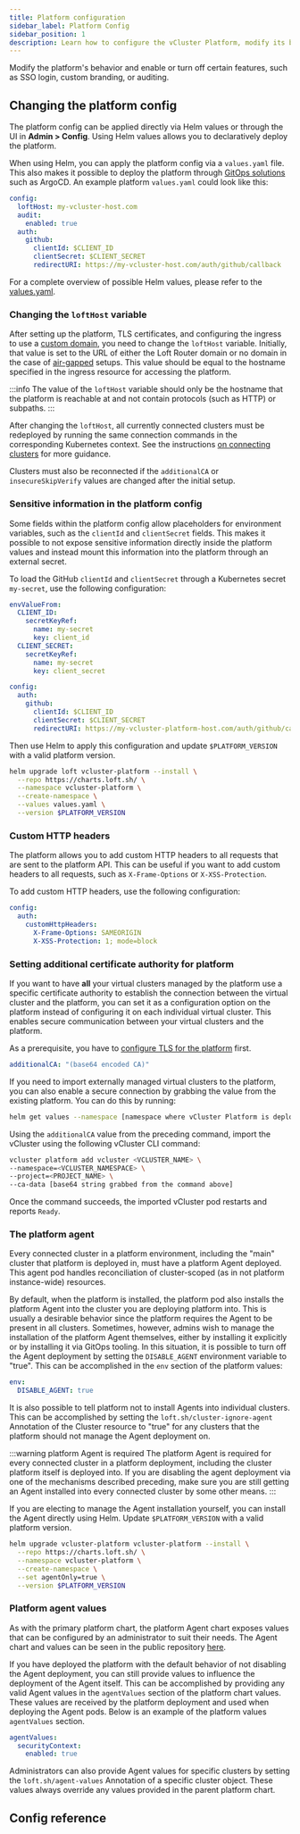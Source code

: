 ```yaml
---
title: Platform configuration
sidebar_label: Platform Config
sidebar_position: 1
description: Learn how to configure the vCluster Platform, modify its behavior, and enable or disable features such as SSO login, custom branding, and auditing.
---
```



Modify the platform's behavior and enable or turn off certain features, such as SSO login, custom branding, or auditing.

## Changing the platform config

The platform config can be applied directly via Helm values or through the UI in **Admin > Config**. Using Helm values allows you to declaratively deploy the platform.

When using Helm, you can apply the platform config via a
`values.yaml` file. This
also makes it possible to deploy the platform through [GitOps
solutions](../install/gitops) such as ArgoCD. An example platform `values.yaml` could look like this:

```yaml title="Example vCluster Platform configuration"
config:
  loftHost: my-vcluster-host.com
  audit:
    enabled: true
  auth:
    github:
      clientId: $CLIENT_ID
      clientSecret: $CLIENT_SECRET
      redirectURI: https://my-vcluster-host.com/auth/github/callback
```

For a complete overview of possible Helm values, please refer to the [values.yaml](https://github.com/loft-sh/loft/blob/master/chart/values.yaml).

### Changing the `loftHost` variable

After setting up the platform, TLS certificates, and configuring the ingress to
use a [custom domain](./domain.mdx), you need to change the `loftHost` variable.
Initially, that value is set to the URL of either the Loft Router domain or no
domain in the case of [air-gapped](../install/advanced/air-gapped.mdx) setups. This value should be equal to the hostname specified in the ingress resource for accessing the platform.

:::info
The value of the `loftHost` variable should only be the hostname that the platform is reachable at and not contain protocols (such as HTTP) or subpaths.
:::

After changing the `loftHost`, all currently connected clusters must be redeployed by running the same connection commands in the corresponding Kubernetes context. See the instructions [on connecting clusters](../administer/clusters/connect-cluster.mdx) for more guidance.

Clusters must also be reconnected if the `additionalCA` or `insecureSkipVerify` values are changed after the initial setup.

### Sensitive information in the platform config

Some fields within the platform config allow placeholders for environment variables, such as the `clientId` and `clientSecret` fields. This makes it possible to not expose sensitive information directly inside the platform values and instead mount this information into the platform through an external secret.

To load the GitHub `clientId` and `clientSecret` through a Kubernetes secret `my-secret`, use the following configuration:

```yaml title="Configuration with sensitive information"
envValueFrom:
  CLIENT_ID:
    secretKeyRef:
      name: my-secret
      key: client_id
  CLIENT_SECRET:
    secretKeyRef:
      name: my-secret
      key: client_secret

config:
  auth:
    github:
      clientId: $CLIENT_ID
      clientSecret: $CLIENT_SECRET
      redirectURI: https://my-vcluster-platform-host.com/auth/github/callback
```

Then use Helm to apply this configuration and update `$PLATFORM_VERSION` with a valid platform version.

```bash title="Apply configuration using Helm"
helm upgrade loft vcluster-platform --install \
  --repo https://charts.loft.sh/ \
  --namespace vcluster-platform \
  --create-namespace \
  --values values.yaml \
  --version $PLATFORM_VERSION
```

<!-- vale off -->
### Custom HTTP headers
<!-- vale on -->
The platform allows you to add custom HTTP headers to all requests that are sent to the platform API. This can be useful if you want to add custom headers to all requests, such as `X-Frame-Options` or `X-XSS-Protection`.

To add custom HTTP headers, use the following configuration:

```yaml title="Custom HTTP headers configuration"
config:
  auth:
    customHttpHeaders:
      X-Frame-Options: SAMEORIGIN
      X-XSS-Protection: 1; mode=block
```

### Setting additional certificate authority for platform

If you want to have **all** your virtual clusters managed by the platform use a
specific certificate authority to establish the connection between the virtual
cluster and the platform, you can set it as a configuration option on the
platform instead of configuring it on each individual virtual cluster. This
enables secure communication between your virtual clusters and the platform.

As a prerequisite, you have to [configure TLS for the platform](/platform/configure/domain#configure-tls) first.

```yaml title="Additional certificate authority configuration"
additionalCA: "(base64 encoded CA)"
```

If you need to import externally managed virtual clusters to the platform, you can also enable a secure connection by grabbing the value from the existing platform. You can do this by running:

```bash title="Get additionalCA value"
helm get values --namespace [namespace where vCluster Platform is deployed] [loft helm release name] --all | grep additionalCA
```

Using the `additionalCA` value from the preceding command, import the vCluster using the following vCluster CLI command:

```bash title="Import vCluster with additionalCA"
vcluster platform add vcluster <VCLUSTER_NAME> \
--namespace=<VCLUSTER_NAMESPACE> \
--project=<PROJECT_NAME> \
--ca-data [base64 string grabbed from the command above]
```

Once the command succeeds, the imported vCluster pod restarts and reports `Ready`.

### The platform agent

Every connected cluster in a platform environment, including the "main" cluster
that platform is deployed in, must have a platform Agent deployed. This agent
pod handles reconciliation of cluster-scoped (as in not platform instance-wide) resources.

By default, when the platform is installed, the platform pod also installs the
platform Agent into the cluster you are deploying platform into. This is usually
a desirable behavior since the platform requires the Agent to be present in all
clusters. Sometimes, however, admins wish to manage the installation of the
platform Agent themselves, either by installing it explicitly or by
installing it via GitOps tooling. In this situation, it is possible to turn off the Agent deployment by setting the `DISABLE_AGENT` environment variable to "true". This can be accomplished in the `env` section of the platform values:

```yaml title="Disable Agent deployment"
env:
  DISABLE_AGENT: true
```

It is also possible to tell platform not to install Agents into individual
clusters. This can be accomplished by setting the `loft.sh/cluster-ignore-agent`
Annotation of the Cluster resource to "true" for any clusters that the platform should not manage the Agent deployment on.

:::warning platform Agent is required
The platform Agent is required for every connected cluster in a platform
deployment, including the cluster platform itself is deployed into. If you are
disabling the agent deployment via one of the mechanisms described preceding, make sure you are still getting an Agent installed into every connected cluster by some other means.
:::

If you are electing to manage the Agent installation yourself, you can install the Agent directly using Helm. Update `$PLATFORM_VERSION` with a valid platform version.

```bash title="Install Agent using Helm"
helm upgrade vcluster-platform vcluster-platform --install \
  --repo https://charts.loft.sh/ \
  --namespace vcluster-platform \
  --create-namespace \
  --set agentOnly=true \
  --version $PLATFORM_VERSION
```

### Platform agent values

As with the primary platform chart, the platform Agent chart exposes values that can be configured by an administrator to suit their needs. The Agent chart and values can be seen in the public repository [here](https://github.com/loft-sh/loft/tree/master/chart).

If you have deployed the platform with the default behavior of not disabling the Agent deployment, you can still provide values to influence the deployment of the Agent itself. This can be accomplished by providing any valid Agent values in the `agentValues` section of the platform chart values. These values are received by the platform deployment and used when deploying the Agent pods. Below is an example of the platform values `agentValues` section.

```yaml title="Agent values configuration"
agentValues:
  securityContext:
    enabled: true
```

Administrators can also provide Agent values for specific clusters by setting the `loft.sh/agent-values` Annotation of a specific cluster object. These values always override any values provided in the parent platform chart.

## Config reference

<VClusterProConfig />

